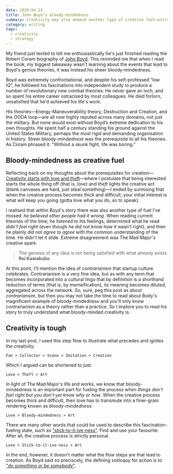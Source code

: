 ```yaml
---
date: 2018-04-23
title: John Boyd's bloody-mindedness
summary: Creativity may also demand another type of creative fuel—extreme disagreement, or bloody-mindedness. John Boyd's character is the perfect example.
category: writing
tags:
  - creativity
  - strategy
---
```


My friend just texted to tell me enthusiastically he's just finished reading the Robert Coram biography of [John Boyd](<https://en.wikipedia.org/wiki/John_Boyd_(military_strategist)>). This reminded me that when I read the book, my biggest takeaway wasn't learning about the events that lead to Boyd's genius theories, it was instead his sheer bloody-mindedness.

Boyd was extremely confrontational, and despite his self-professed "low IQ", he followed his fascinations into independent study to produce a number of revolutionary new combat theories. He never gave an inch, and so spent his entire career ostracised by most colleagues. He died forlorn, unsatisfied that he'd achieved his life's work.

His theories—Energy-Maneuverability theory, Destruction and Creation, and the OODA loop—are all now highly reputed across many domains, not just the military. But none would exist without Boyd’s extreme dedication to his own thoughts. He spent half a century standing his ground against the United States Military, perhaps the most rigid and demanding organisation in history. Sheer _bloody-mindedness_ was the prerequisite to all his theories. As Coram phrased it: "Without a skunk fight, life was boring."

## Bloody-mindedness as creative fuel

Reflecting back on my thoughts about the prerequisites for creation—[Creativity starts with love and theft](/creativity-love-and-theft)—where I postulate that being interested starts the whole thing off (that is, _love_) and _theft_ lights the creative act (blank canvases are hard, just steal something)—I ended by surmising that when the creative process becomes thick and difficult, your initial interest is what will keep you going (gotta love what you do, so to speak).

I realised that within Boyd's story there was also another type of fuel I've missed: _he believed other people had it wrong_. When reading current theories of the time, he listened to his feelings, determined what he read _didn't feel right_ (even though he did not know how it wasn't right), and then he plainly _did not agree to agree_ with the common understanding of the time. He didn't let it slide. Extreme disagreement was The Mad Major's creative spark.

> The genesis of any idea is not being satisfied with what already exists **Rei Kawakubo**

At this point, I'll mention the idea of _contrarianism_ that startup culture celebrates. Contrarianism is a very fine idea, but as with any term that becomes incorporated into a cultural lingo that by definition is a shorthand reduction of terms (that is, by memeification), its meaning becomes diluted, aggregated across the network. So, sure, peg this post as about _contrariansim_, but then you may not take the time to read about Body's magnificent example of bloody-mindedness and you'll only know contrarianism as a theory rather than a practice. So I implore you to read his story to truly understand what bloody-minded creativity is.

## Creativity is tough

In my last post, I used this step flow to illustrate what precedes and ignites the creativity:

```
Fan > Collector > Scene > Imitation > Creation
```

Which I argued can be shortened to just:

```
Love > Theft > Art
```

In light of The Mad Major's life and works, we know that bloody-mindedness is an important part for fueling the process when _things don't feel right but you don't yet know why or how_. When the creative process becomes thick and difficult, then love has to transmute into a finer-grain rendering known as _bloody-mindedness_:

```
Love > Bloody-mindedness > Art
```

There are many other words that could be used to describe this fascination-fueling state, such as ["stick-to-it-ive-ness"](https://youtu.be/6suWMDtXr3c). Find and use your favourite. After all, the creative process is strictly personal.

```
Love > Stick-to-it-ive-ness > Art
```

In the end, however, it doesn't matter what the flow steps are that lead to creation. As Boyd said so preciscely, the defining soliloquy for action is to ["_do something or be somebody_"](https://dnipogo.org/john-r-boyd/to-be-or-to-do/).
